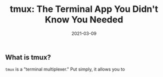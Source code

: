 ---
path: '/blog/tmux'
date: '2021-03-09'
title: "tmux: The Terminal App You Didn't Know You Needed"
---

## What is tmux?

`tmux` is a "terminal multiplexer." Put simply, it allows you to 

